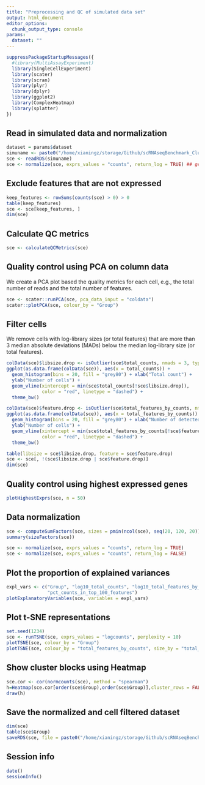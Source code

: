 ```yaml
---
title: "Preprocessing and QC of simulated data set"
output: html_document
editor_options: 
  chunk_output_type: console
params:
  dataset: ""
---
```


```r
suppressPackageStartupMessages({
  #library(MultiAssayExperiment)
  library(SingleCellExperiment)
  library(scater)
  library(scran)
  library(plyr)
  library(dplyr)
  library(ggplot2)
  library(ComplexHeatmap)
  library(splatter)
})
```


## Read in simulated data and normalization

```r
dataset = params$dataset
simuname <- paste0("/home/xianingz/storage/Github/scRNAseqBenchmark_Clustering/Data/Simulations/",dataset)
sce <- readRDS(simuname)
sce <- normalize(sce, exprs_values = "counts", return_log = TRUE) ## generates logcounts(sce)
```

## Exclude features that are not expressed

```r
keep_features <- rowSums(counts(sce) > 0) > 0
table(keep_features)
sce <- sce[keep_features, ]
dim(sce)
```

## Calculate QC metrics

```r
sce <- calculateQCMetrics(sce)
```

## Quality control using PCA on column data

We create a PCA plot based the quality metrics for each cell, e.g., the total
number of reads and the total number of features.

```r
sce <- scater::runPCA(sce, pca_data_input = "coldata")
scater::plotPCA(sce, colour_by = "Group")
```


## Filter cells

We remove cells with log-library sizes (or total features) that are more than 3
median absolute deviations (MADs) below the median log-library size (or total
features).

```r
colData(sce)$libsize.drop <- isOutlier(sce$total_counts, nmads = 3, type = "lower", log = TRUE)
ggplot(as.data.frame(colData(sce)), aes(x = total_counts)) + 
  geom_histogram(bins = 20, fill = "grey80") + xlab("Total count") + 
  ylab("Number of cells") + 
  geom_vline(xintercept = min(sce$total_counts[!sce$libsize.drop]), 
             color = "red", linetype = "dashed") + 
  theme_bw()

colData(sce)$feature.drop <- isOutlier(sce$total_features_by_counts, nmads = 3, type = "lower", log = TRUE)
ggplot(as.data.frame(colData(sce)), aes(x = total_features_by_counts)) + 
  geom_histogram(bins = 20, fill = "grey80") + xlab("Number of detected features") + 
  ylab("Number of cells") + 
  geom_vline(xintercept = min(sce$total_features_by_counts[!sce$feature.drop]), 
             color = "red", linetype = "dashed") + 
  theme_bw()
```

```r
table(libsize = sce$libsize.drop, feature = sce$feature.drop)
sce <- sce[, !(sce$libsize.drop | sce$feature.drop)]
dim(sce)
```

## Quality control using highest expressed genes

```r
plotHighestExprs(sce, n = 50)
```

## Data normalization

```r
sce <- computeSumFactors(sce, sizes = pmin(ncol(sce), seq(20, 120, 20)), min.mean = 0.1)
summary(sizeFactors(sce))
```

```r
sce <- normalize(sce, exprs_values = "counts", return_log = TRUE)
sce <- normalize(sce, exprs_values = "counts", return_log = FALSE)
```

## Plot the proportion of explained variances

```r
expl_vars <- c("Group", "log10_total_counts", "log10_total_features_by_counts",
               "pct_counts_in_top_100_features")
plotExplanatoryVariables(sce, variables = expl_vars)
```

## Plot t-SNE representations

```r
set.seed(1234)
sce <- runTSNE(sce, exprs_values = "logcounts", perplexity = 10)
plotTSNE(sce, colour_by = "Group")
plotTSNE(sce, colour_by = "total_features_by_counts", size_by = "total_counts")
```

## Show cluster blocks using Heatmap

```r
sce.cor <- cor(normcounts(sce), method = "spearman")
h=Heatmap(sce.cor[order(sce$Group),order(sce$Group)],cluster_rows = FALSE,cluster_columns = FALSE,show_row_names = FALSE,show_column_names = FALSE, name = "Correlation")
draw(h)
```


## Save the normalized and cell filtered dataset

```r
dim(sce)
table(sce$Group)
saveRDS(sce, file = paste0("/home/xianingz/storage/Github/scRNAseqBenchmark_Clustering/Data/data_pre/",dataset))
```

## Session info

```r
date()
sessionInfo()
```
